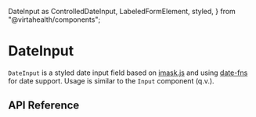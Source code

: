   DateInput as ControlledDateInput,
  LabeledFormElement,
  styled,
} from "@virtahealth/components";


<Meta title="Components / DateInput" component={ControlledDateInput} />

# DateInput

`DateInput` is a styled date input field based on
[imask.js](https://imask.js.org/) and using [date-fns](https://date-fns.org/)
for date support. Usage is similar to the `Input` component (q.v.).

<Preview>
  <Story name="unlabeled">
    <DateInput
      placeholderMessage={{ id: "components.dateInput.placeholder" }}
      onChangeText={action("change-text")}
      onSubmitText={action("submit-text")}
    />
  </Story>
  <Story name="example">
    <LabeledFormElement labelMessage={{ id: "components.dateInput.label" }}>
      <DateInput
        placeholderMessage={{ id: "components.dateInput.placeholder" }}
        onChangeText={action("change-text")}
        onSubmitText={action("submit-text")}
      />
    </LabeledFormElement>
  </Story>
  <Story name="disabled">
    <LabeledFormElement labelMessage={{ id: "components.dateInput.label" }}>
      <DateInput editable={false} value="02/02/2020" />
    </LabeledFormElement>
  </Story>
</Preview>

## API Reference

<Props of={ControlledDateInput} />
